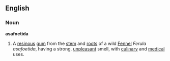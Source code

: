 ==English==
===Noun===
'''asafoetida'''
{{wikipedia}}
# A [[resin]]ous [[gum]] from the [[stem]] and [[root]]s of a wild [[Fennel]] ''Ferula asafoetida'', having a strong, [[unpleasant]] smell, with [[culinary]] and [[medical]] uses.